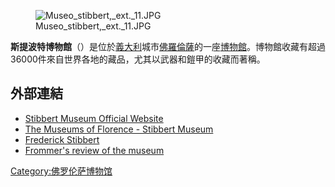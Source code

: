 [[File:Museo_stibbert,_ext._11.JPG|thumb]]

'''斯提波特博物館'''（{{lang-it|Museo Stibbert}}）是位於[[義大利|義大利]]城市[[佛羅倫薩|佛羅倫薩]]的一座[[博物館|博物館]]。博物館收藏有超過36000件來自世界各地的藏品，尤其以武器和鎧甲的收藏而著稱。
==外部連結==
*[http://www.museostibbert.it/en Stibbert Museum Official Website] {{Wayback|url=http://www.museostibbert.it/en |date=20200429082343 }}
*[http://www.museumsinflorence.com/musei/stibbert_museum.html The Museums of Florence - Stibbert Museum] {{Wayback|url=http://www.museumsinflorence.com/musei/stibbert_museum.html |date=20200225205906 }}
*[https://web.archive.org/web/20070702185807/http://www.picure.l.u-tokyo.ac.jp/arc/stibbert/content/marco_e.html Frederick Stibbert]
*[http://www.frommers.com/destinations/florence/A33304.html Frommer's review of the museum] {{Wayback|url=http://www.frommers.com/destinations/florence/A33304.html |date=20130516183443 }}
{{coord|43|47|34.38|N|11|15|18.63|E|source:itwiki_region:IT_type:landmark|display=title}}

[[Category:佛罗伦萨博物馆|Category:佛罗伦萨博物馆]]